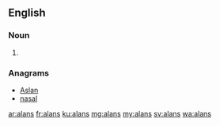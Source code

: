 ==English==

===Noun===
{{head|en|noun plural form}}

# {{plural of|alan|lang=en}}

===Anagrams===
* [[Aslan#English|Aslan]]
* [[nasal#English|nasal]]

[[ar:alans]]
[[fr:alans]]
[[ku:alans]]
[[mg:alans]]
[[my:alans]]
[[sv:alans]]
[[wa:alans]]